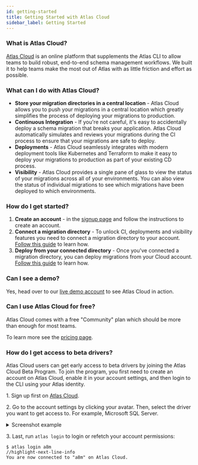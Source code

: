 ```yaml
---
id: getting-started
title: Getting Started with Atlas Cloud
sidebar_label: Getting Started
---
```


### What is Atlas Cloud?

[Atlas Cloud](https://atlasgo.cloud) is an online platform that supplements the Atlas CLI
to allow teams to build robust, end-to-end schema management workflows.  We built it to help
teams make the most out of Atlas with as little friction and effort as possible.

### What can I do with Atlas Cloud?

* **Store your migration directories in a central location** - Atlas Cloud allows you to push your migrations in a
  central location which greatly simplifies the process of deploying your migrations to
  production.
* **Continuous Integration** - If you're not careful, it's easy to accidentally deploy a schema migration
  that breaks your application.  Atlas Cloud automatically simulates and reviews your migrations during
  the CI process to ensure that your migrations are safe to deploy.
* **Deployments** - Atlas Cloud seamlessly integrates with modern deployment tools like Kubernetes and Terraform
  to make it easy to deploy your migrations to production as part of your existing CD process.
* **Visibility** - Atlas Cloud provides a single pane of glass to view the status of your migrations across
  all of your environments.  You can also view the status of individual migrations to see which migrations
  have been deployed to which environments.

### How do I get started?

1. **Create an account** - in the [signup page](https://auth.atlasgo.cloud/signup) and follow the instructions
   to create an account.
2. **Connect a migration directory** - To unlock CI, deployments and visibility features you need to connect a migration
   directory to your account. [Follow this guide](/cloud/directories) to learn how.
3. **Deploy from your connected directory** - Once you've connected a migration directory, you can deploy migrations
   from your Cloud account.  [Follow this guide](/cloud/deployment) to learn how.

### Can I see a demo?

Yes, head over to our [live demo account](https://gh.atlasgo.cloud) to see Atlas Cloud in action.

### Can I use Atlas Cloud for free?

Atlas Cloud comes with a free "Community" plan which should be more than enough for most teams.

To learn more see the [pricing page](https://atlasgo.cloud/pricing).

### How do I get access to beta drivers?

Atlas Cloud users can get early access to beta drivers by joining the Atlas Cloud Beta Program. To join the program,
you first need to create an account on Atlas Cloud, enable it in your account settings, and then login to the CLI
using your Atlas identity.

1\. Sign up first on [Atlas Cloud](https://auth.atlasgo.cloud/signup).

2\. Go to the account settings by clicking your avatar. Then, select the driver you want to get access to. For example,
Microsoft SQL Server.

<details>
<summary>Screenshot example</summary>

![](https://atlasgo.io/uploads/cloud/beta-driver.png)

</details>

3\. Last, run `atlas login` to login or refetch your account permissions:

```text
$ atlas login a8m
//highlight-next-line-info
You are now connected to "a8m" on Atlas Cloud.
```
